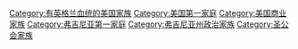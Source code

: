 [[Category:有英格兰血统的美国家族|Category:有英格兰血统的美国家族]]
[[Category:美国第一家庭|Category:美国第一家庭]]
[[Category:美国商业家族|Category:美国商业家族]]
[[Category:弗吉尼亚第一家庭|Category:弗吉尼亚第一家庭]]
[[Category:弗吉尼亚州政治家族|Category:弗吉尼亚州政治家族]]
[[Category:圣公会家族|Category:圣公会家族]]